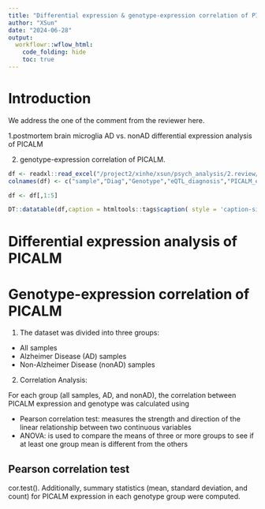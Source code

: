 ```yaml
---
title: "Differential expression & genotype-expression correlation of PICALM in AD, nonAD and all"
author: "XSun"
date: "2024-06-28"
output:
  workflowr::wflow_html:
    code_folding: hide
    toc: true
---
```


# Introduction

We address the one of the comment from the reviewer here. 

1.postmortem brain microglia AD vs. nonAD differential expression analysis of PICALM

2. genotype-expression correlation of PICALM. 

```r

df <- readxl::read_excel("/project2/xinhe/xsun/psych_analysis/2.review/PICALM_CPM_df_2_plot_AD_control_genotype_NG2022.xlsx",sheet=3)
colnames(df) <- c("sample","Diag","Genotype","eQTL_diagnosis","PICALM_expression","average_expr_group")

df <- df[,1:5]

DT::datatable(df,caption = htmltools::tags$caption( style = 'caption-side: left; text-align: left; color:black;  font-size:150% ;','Individual level PICALM expression'),options = list(pageLength = 5) )
```


# Differential expression analysis of PICALM


# Genotype-expression correlation of PICALM

1. The dataset was divided into three groups:

- All samples
- Alzheimer Disease (AD) samples
- Non-Alzheimer Disease (nonAD) samples

2. Correlation Analysis:

For each group (all samples, AD, and nonAD), the correlation between PICALM expression and genotype was calculated using

- Pearson correlation test: measures the strength and direction of the linear relationship between two continuous variables
- ANOVA: is used to compare the means of three or more groups to see if at least one group mean is different from the others


## Pearson correlation test


cor.test().
Additionally, summary statistics (mean, standard deviation, and count) for PICALM expression in each genotype group were computed.




